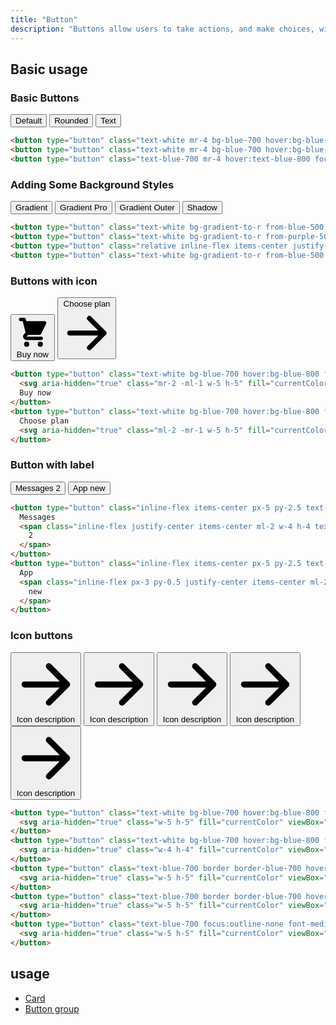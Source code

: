 ```yaml
---
title: "Button"
description: "Buttons allow users to take actions, and make choices, with a single tap.."
---
```





## Basic usage

### Basic Buttons

<Example p="none">
  <div class="flex flex-row p-4">
    <button type="button" class="text-white mr-4 bg-blue-700 hover:bg-blue-800 focus:ring-4 focus:ring-blue-300 font-medium rounded-lg text-sm px-5 py-2.5 dark:bg-blue-600 dark:hover:bg-blue-700 focus:outline-none dark:focus:ring-blue-800">Default</button>
    <button type="button" class="text-white mr-4 bg-blue-700 hover:bg-blue-800 focus:outline-none focus:ring-4 focus:ring-blue-300 font-medium rounded-full text-sm px-5 py-2.5 text-center dark:bg-blue-600 dark:hover:bg-blue-700 dark:focus:ring-blue-800">Rounded</button>
    <button type="button" class="text-blue-700 mr-4 hover:text-blue-800 focus:outline-none font-medium rounded-full text-sm px-5 py-2.5 text-center dark:text-blue-800 dark:hover:text-blue-700 bg-transparent">Text</button>
  </div>
</Example>

```html
<button type="button" class="text-white mr-4 bg-blue-700 hover:bg-blue-800 focus:ring-4 focus:ring-blue-300 font-medium rounded-lg text-sm px-5 py-2.5 dark:bg-blue-600 dark:hover:bg-blue-700 focus:outline-none dark:focus:ring-blue-800">Default</button>
<button type="button" class="text-white mr-4 bg-blue-700 hover:bg-blue-800 focus:outline-none focus:ring-4 focus:ring-blue-300 font-medium rounded-full text-sm px-5 py-2.5 text-center dark:bg-blue-600 dark:hover:bg-blue-700 dark:focus:ring-blue-800">Rounded</button>
<button type="button" class="text-blue-700 mr-4 hover:text-blue-800 focus:outline-none font-medium rounded-full text-sm px-5 py-2.5 text-center dark:text-blue-800 dark:hover:text-blue-700 bg-transparent">Text</button>
```
### Adding Some Background Styles

<Example p="none">
  <div class="flex flex-row p-4">
    <button type="button" class="text-white bg-gradient-to-r from-blue-500 via-blue-600 to-blue-700 hover:bg-gradient-to-br focus:ring-4 focus:outline-none focus:ring-blue-300 dark:focus:ring-blue-800 font-medium rounded-lg text-sm px-5 py-2.5 text-center mr-2">Gradient</button>
    <button type="button" class="text-white bg-gradient-to-r from-purple-500 to-pink-500 hover:bg-gradient-to-l focus:ring-4 focus:outline-none focus:ring-purple-200 dark:focus:ring-purple-800 font-medium rounded-lg text-sm px-5 py-2.5 text-center mr-2">Gradient Pro</button>
    <button class="relative inline-flex items-center justify-center p-0.5 mr-2 overflow-hidden text-sm font-medium text-gray-900 rounded-lg group bg-gradient-to-br from-purple-600 to-blue-500 group-hover:from-purple-600 group-hover:to-blue-500 hover:text-white dark:text-white focus:ring-4 focus:outline-none focus:ring-blue-300 dark:focus:ring-blue-800">
      <span class="relative px-5 py-2.5 transition-all ease-in duration-75 bg-white dark:bg-gray-900 rounded-md group-hover:bg-opacity-0">
          Gradient Outer
      </span>
    </button>
    <button type="button" class="text-white bg-gradient-to-r from-blue-500 via-blue-600 to-blue-700 hover:bg-gradient-to-br focus:ring-4 focus:outline-none focus:ring-blue-300 dark:focus:ring-blue-800 shadow-lg shadow-blue-500/50 dark:shadow-lg dark:shadow-blue-800/80 font-medium rounded-lg text-sm px-5 py-2.5 text-center mr-2">Shadow</button>
  </div>
</Example>

```html
<button type="button" class="text-white bg-gradient-to-r from-blue-500 via-blue-600 to-blue-700 hover:bg-gradient-to-br focus:ring-4 focus:outline-none focus:ring-blue-300 dark:focus:ring-blue-800 font-medium rounded-lg text-sm px-5 py-2.5 text-center mr-2">Gradient</button>
<button type="button" class="text-white bg-gradient-to-r from-purple-500 to-pink-500 hover:bg-gradient-to-l focus:ring-4 focus:outline-none focus:ring-purple-200 dark:focus:ring-purple-800 font-medium rounded-lg text-sm px-5 py-2.5 text-center mr-2">Gradient Pro</button>
<button type="button" class="relative inline-flex items-center justify-center p-0.5 mr-2 overflow-hidden text-sm font-medium text-gray-900 rounded-lg group bg-gradient-to-br from-purple-600 to-blue-500 group-hover:from-purple-600 group-hover:to-blue-500 hover:text-white dark:text-white focus:ring-4 focus:outline-none focus:ring-blue-300 dark:focus:ring-blue-800"><span class="relative px-5 py-2.5 transition-all ease-in duration-75 bg-white dark:bg-gray-900 rounded-md group-hover:bg-opacity-0">Gradient Outer</span></button>
<button type="button" class="text-white bg-gradient-to-r from-blue-500 via-blue-600 to-blue-700 hover:bg-gradient-to-br focus:ring-4 focus:outline-none focus:ring-blue-300 dark:focus:ring-blue-800 shadow-lg shadow-blue-500/50 dark:shadow-lg dark:shadow-blue-800/80 font-medium rounded-lg text-sm px-5 py-2.5 text-center mr-2">Shadow</button>
  ```

### Buttons with icon

<Example p="none">
  <div class="flex flex-row p-4">
    <button type="button" class="text-white bg-blue-700 hover:bg-blue-800 focus:ring-4 focus:outline-none focus:ring-blue-300 font-medium rounded-lg text-sm px-5 py-2.5 text-center inline-flex items-center mr-2 dark:bg-blue-600 dark:hover:bg-blue-700 dark:focus:ring-blue-800">
  <svg aria-hidden="true" class="mr-2 -ml-1 w-5 h-5" fill="currentColor" viewBox="0 0 20 20" xmlns="http://www.w3.org/2000/svg"><path d="M3 1a1 1 0 000 2h1.22l.305 1.222a.997.997 0 00.01.042l1.358 5.43-.893.892C3.74 11.846 4.632 14 6.414 14H15a1 1 0 000-2H6.414l1-1H14a1 1 0 00.894-.553l3-6A1 1 0 0017 3H6.28l-.31-1.243A1 1 0 005 1H3zM16 16.5a1.5 1.5 0 11-3 0 1.5 1.5 0 013 0zM6.5 18a1.5 1.5 0 100-3 1.5 1.5 0 000 3z"></path></svg>
  Buy now
</button>
<button type="button" class="text-white bg-blue-700 hover:bg-blue-800 focus:ring-4 focus:outline-none focus:ring-blue-300 font-medium rounded-lg text-sm px-5 py-2.5 text-center inline-flex items-center dark:bg-blue-600 dark:hover:bg-blue-700 dark:focus:ring-blue-800">
    Choose plan
    <svg aria-hidden="true" class="ml-2 -mr-1 w-5 h-5" fill="currentColor" viewBox="0 0 20 20" xmlns="http://www.w3.org/2000/svg"><path fill-rule="evenodd" d="M10.293 3.293a1 1 0 011.414 0l6 6a1 1 0 010 1.414l-6 6a1 1 0 01-1.414-1.414L14.586 11H3a1 1 0 110-2h11.586l-4.293-4.293a1 1 0 010-1.414z" clip-rule="evenodd"></path></svg>
</button>
  </div>
</Example>

```html
<button type="button" class="text-white bg-blue-700 hover:bg-blue-800 focus:ring-4 focus:outline-none focus:ring-blue-300 font-medium rounded-lg text-sm px-5 py-2.5 text-center inline-flex items-center mr-2 dark:bg-blue-600 dark:hover:bg-blue-700 dark:focus:ring-blue-800">
  <svg aria-hidden="true" class="mr-2 -ml-1 w-5 h-5" fill="currentColor" viewBox="0 0 20 20" xmlns="http://www.w3.org/2000/svg"><path d="M3 1a1 1 0 000 2h1.22l.305 1.222a.997.997 0 00.01.042l1.358 5.43-.893.892C3.74 11.846 4.632 14 6.414 14H15a1 1 0 000-2H6.414l1-1H14a1 1 0 00.894-.553l3-6A1 1 0 0017 3H6.28l-.31-1.243A1 1 0 005 1H3zM16 16.5a1.5 1.5 0 11-3 0 1.5 1.5 0 013 0zM6.5 18a1.5 1.5 0 100-3 1.5 1.5 0 000 3z"></path></svg>
  Buy now
</button>
<button type="button" class="text-white bg-blue-700 hover:bg-blue-800 focus:ring-4 focus:outline-none focus:ring-blue-300 font-medium rounded-lg text-sm px-5 py-2.5 text-center inline-flex items-center dark:bg-blue-600 dark:hover:bg-blue-700 dark:focus:ring-blue-800">
  Choose plan
  <svg aria-hidden="true" class="ml-2 -mr-1 w-5 h-5" fill="currentColor" viewBox="0 0 20 20" xmlns="http://www.w3.org/2000/svg"><path fill-rule="evenodd" d="M10.293 3.293a1 1 0 011.414 0l6 6a1 1 0 010 1.414l-6 6a1 1 0 01-1.414-1.414L14.586 11H3a1 1 0 110-2h11.586l-4.293-4.293a1 1 0 010-1.414z" clip-rule="evenodd"></path></svg>
</button>
```

### Button with label

<Example p="none">
 <div class="flex flex-row gap-4 p-4">
  <button type="button" class="inline-flex items-center px-5 py-2.5 text-sm font-medium text-center text-white bg-blue-700 rounded-lg hover:bg-blue-800 focus:ring-4 focus:outline-none focus:ring-blue-300 dark:bg-blue-600 dark:hover:bg-blue-700 dark:focus:ring-blue-800">
  Messages
  <span class="inline-flex justify-center items-center ml-2 w-4 h-4 text-xs font-semibold text-blue-800 bg-blue-200 rounded-full">
    2
  </span>
</button>
<button type="button" class="inline-flex items-center px-5 py-2.5 text-sm font-medium text-center text-white bg-blue-700 rounded-lg hover:bg-blue-800 focus:ring-4 focus:outline-none focus:ring-blue-300 dark:bg-blue-600 dark:hover:bg-blue-700 dark:focus:ring-blue-800">
  App
  <span class="inline-flex px-3 py-0.5 justify-center items-center ml-2 text-xs font-semibold text-blue-800 bg-blue-300 rounded-full">
    new
  </span>
</button>
</div>
</Example>

```html
<button type="button" class="inline-flex items-center px-5 py-2.5 text-sm font-medium text-center text-white bg-blue-700 rounded-lg hover:bg-blue-800 focus:ring-4 focus:outline-none focus:ring-blue-300 dark:bg-blue-600 dark:hover:bg-blue-700 dark:focus:ring-blue-800">
  Messages
  <span class="inline-flex justify-center items-center ml-2 w-4 h-4 text-xs font-semibold text-blue-800 bg-blue-200 rounded-full">
    2
  </span>
</button>
<button type="button" class="inline-flex items-center px-5 py-2.5 text-sm font-medium text-center text-white bg-blue-700 rounded-lg hover:bg-blue-800 focus:ring-4 focus:outline-none focus:ring-blue-300 dark:bg-blue-600 dark:hover:bg-blue-700 dark:focus:ring-blue-800">
  App
  <span class="inline-flex px-3 py-0.5 justify-center items-center ml-2 text-xs font-semibold text-blue-800 bg-blue-300 rounded-full">
    new
  </span>
</button>
```

### Icon buttons

<Example p="none">
  <div class="flex flex-row gap-2 p-4">
<button type="button" class="text-white bg-blue-700 hover:bg-blue-800 focus:ring-4 focus:outline-none focus:ring-blue-300 font-medium rounded-lg text-sm p-2.5 text-center inline-flex items-center mr-2 dark:bg-blue-600 dark:hover:bg-blue-700 dark:focus:ring-blue-800">
  <svg aria-hidden="true" class="w-5 h-5" fill="currentColor" viewBox="0 0 20 20" xmlns="http://www.w3.org/2000/svg"><path fill-rule="evenodd" d="M10.293 3.293a1 1 0 011.414 0l6 6a1 1 0 010 1.414l-6 6a1 1 0 01-1.414-1.414L14.586 11H3a1 1 0 110-2h11.586l-4.293-4.293a1 1 0 010-1.414z" clip-rule="evenodd"></path></svg>
  <span class="sr-only">Icon description</span>
</button>
<button type="button" class="text-white bg-blue-700 hover:bg-blue-800 focus:ring-4 focus:outline-none focus:ring-blue-300 font-medium rounded-full text-sm p-2.5 text-center inline-flex items-center mr-2 dark:bg-blue-600 dark:hover:bg-blue-700 dark:focus:ring-blue-800">
  <svg aria-hidden="true" class="w-4 h-4" fill="currentColor" viewBox="0 0 20 20" xmlns="http://www.w3.org/2000/svg"><path fill-rule="evenodd" d="M10.293 3.293a1 1 0 011.414 0l6 6a1 1 0 010 1.414l-6 6a1 1 0 01-1.414-1.414L14.586 11H3a1 1 0 110-2h11.586l-4.293-4.293a1 1 0 010-1.414z" clip-rule="evenodd"></path></svg>
  <span class="sr-only">Icon description</span>
</button>
<button type="button" class="text-blue-700 border border-blue-700 hover:bg-blue-700 hover:text-white focus:ring-4 focus:outline-none focus:ring-blue-300 font-medium rounded-lg text-sm p-2.5 text-center inline-flex items-center mr-2 dark:border-blue-500 dark:text-blue-500 dark:hover:text-white dark:focus:ring-blue-800">
  <svg aria-hidden="true" class="w-5 h-5" fill="currentColor" viewBox="0 0 20 20" xmlns="http://www.w3.org/2000/svg"><path fill-rule="evenodd" d="M10.293 3.293a1 1 0 011.414 0l6 6a1 1 0 010 1.414l-6 6a1 1 0 01-1.414-1.414L14.586 11H3a1 1 0 110-2h11.586l-4.293-4.293a1 1 0 010-1.414z" clip-rule="evenodd"></path></svg>
  <span class="sr-only">Icon description</span>
</button>
<button type="button" class="text-blue-700 border border-blue-700 hover:bg-blue-700 hover:text-white focus:ring-4 focus:outline-none focus:ring-blue-300 font-medium rounded-full text-sm p-2.5 text-center inline-flex items-center dark:border-blue-500 dark:text-blue-500 dark:hover:text-white dark:focus:ring-blue-800">
  <svg aria-hidden="true" class="w-5 h-5" fill="currentColor" viewBox="0 0 20 20" xmlns="http://www.w3.org/2000/svg"><path fill-rule="evenodd" d="M10.293 3.293a1 1 0 011.414 0l6 6a1 1 0 010 1.414l-6 6a1 1 0 01-1.414-1.414L14.586 11H3a1 1 0 110-2h11.586l-4.293-4.293a1 1 0 010-1.414z" clip-rule="evenodd"></path></svg>
  <span class="sr-only">Icon description</span>
</button>
<button type="button" class="text-blue-700 focus:outline-none font-medium rounded-full text-sm p-2.5 text-center inline-flex items-center dark:border-blue-500 dark:text-blue-500">
  <svg aria-hidden="true" class="w-5 h-5" fill="currentColor" viewBox="0 0 20 20" xmlns="http://www.w3.org/2000/svg"><path fill-rule="evenodd" d="M10.293 3.293a1 1 0 011.414 0l6 6a1 1 0 010 1.414l-6 6a1 1 0 01-1.414-1.414L14.586 11H3a1 1 0 110-2h11.586l-4.293-4.293a1 1 0 010-1.414z" clip-rule="evenodd"></path></svg>
  <span class="sr-only">Icon description</span>
</button>
</div>
</Example>

```html
<button type="button" class="text-white bg-blue-700 hover:bg-blue-800 focus:ring-4 focus:outline-none focus:ring-blue-300 font-medium rounded-lg text-sm p-2.5 text-center inline-flex items-center mr-2 dark:bg-blue-600 dark:hover:bg-blue-700 dark:focus:ring-blue-800">
  <svg aria-hidden="true" class="w-5 h-5" fill="currentColor" viewBox="0 0 20 20" xmlns="http://www.w3.org/2000/svg"><path fill-rule="evenodd" d="M10.293 3.293a1 1 0 011.414 0l6 6a1 1 0 010 1.414l-6 6a1 1 0 01-1.414-1.414L14.586 11H3a1 1 0 110-2h11.586l-4.293-4.293a1 1 0 010-1.414z" clip-rule="evenodd"></path></svg>
</button>
<button type="button" class="text-white bg-blue-700 hover:bg-blue-800 focus:ring-4 focus:outline-none focus:ring-blue-300 font-medium rounded-full text-sm p-2.5 text-center inline-flex items-center mr-2 dark:bg-blue-600 dark:hover:bg-blue-700 dark:focus:ring-blue-800">
  <svg aria-hidden="true" class="w-4 h-4" fill="currentColor" viewBox="0 0 20 20" xmlns="http://www.w3.org/2000/svg"><path fill-rule="evenodd" d="M10.293 3.293a1 1 0 011.414 0l6 6a1 1 0 010 1.414l-6 6a1 1 0 01-1.414-1.414L14.586 11H3a1 1 0 110-2h11.586l-4.293-4.293a1 1 0 010-1.414z" clip-rule="evenodd"></path></svg>
</button>
<button type="button" class="text-blue-700 border border-blue-700 hover:bg-blue-700 hover:text-white focus:ring-4 focus:outline-none focus:ring-blue-300 font-medium rounded-lg text-sm p-2.5 text-center inline-flex items-center mr-2 dark:border-blue-500 dark:text-blue-500 dark:hover:text-white dark:focus:ring-blue-800">
  <svg aria-hidden="true" class="w-5 h-5" fill="currentColor" viewBox="0 0 20 20" xmlns="http://www.w3.org/2000/svg"><path fill-rule="evenodd" d="M10.293 3.293a1 1 0 011.414 0l6 6a1 1 0 010 1.414l-6 6a1 1 0 01-1.414-1.414L14.586 11H3a1 1 0 110-2h11.586l-4.293-4.293a1 1 0 010-1.414z" clip-rule="evenodd"></path></svg>
</button>
<button type="button" class="text-blue-700 border border-blue-700 hover:bg-blue-700 hover:text-white focus:ring-4 focus:outline-none focus:ring-blue-300 font-medium rounded-full text-sm p-2.5 text-center inline-flex items-center dark:border-blue-500 dark:text-blue-500 dark:hover:text-white dark:focus:ring-blue-800">
  <svg aria-hidden="true" class="w-5 h-5" fill="currentColor" viewBox="0 0 20 20" xmlns="http://www.w3.org/2000/svg"><path fill-rule="evenodd" d="M10.293 3.293a1 1 0 011.414 0l6 6a1 1 0 010 1.414l-6 6a1 1 0 01-1.414-1.414L14.586 11H3a1 1 0 110-2h11.586l-4.293-4.293a1 1 0 010-1.414z" clip-rule="evenodd"></path></svg>
</button>
<button type="button" class="text-blue-700 focus:outline-none font-medium rounded-full text-sm p-2.5 text-center inline-flex items-center dark:border-blue-500 dark:text-blue-500">
  <svg aria-hidden="true" class="w-5 h-5" fill="currentColor" viewBox="0 0 20 20" xmlns="http://www.w3.org/2000/svg"><path fill-rule="evenodd" d="M10.293 3.293a1 1 0 011.414 0l6 6a1 1 0 010 1.414l-6 6a1 1 0 01-1.414-1.414L14.586 11H3a1 1 0 110-2h11.586l-4.293-4.293a1 1 0 010-1.414z" clip-rule="evenodd"></path></svg>
</button>
```

## usage

- [Card](/docs/card)
- [Button group](/docs/button-group)